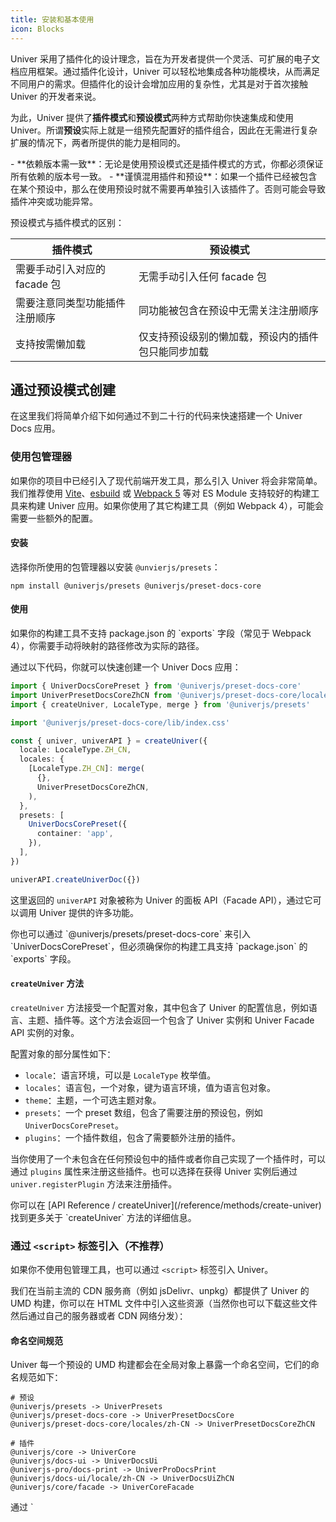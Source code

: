```yaml
---
title: 安装和基本使用
icon: Blocks
---
```


Univer 采用了插件化的设计理念，旨在为开发者提供一个灵活、可扩展的电子文档应用框架。通过插件化设计，Univer 可以轻松地集成各种功能模块，从而满足不同用户的需求。但插件化的设计会增加应用的复杂性，尤其是对于首次接触 Univer 的开发者来说。

为此，Univer 提供了**插件模式**和**预设模式**两种方式帮助你快速集成和使用 Univer。所谓**预设**实际上就是一组预先配置好的插件组合，因此在无需进行复杂扩展的情况下，两者所提供的能力是相同的。

<Callout type="warning" title="注意事项">
  - **依赖版本需一致**：无论是使用预设模式还是插件模式的方式，你都必须保证所有依赖的版本号一致。
  - **谨慎混用插件和预设**：如果一个插件已经被包含在某个预设中，那么在使用预设时就不需要再单独引入该插件了。否则可能会导致插件冲突或功能异常。
</Callout>

预设模式与插件模式的区别：

| 插件模式 | 预设模式 |
| --- | --- |
| 需要手动引入对应的 facade 包 | 无需手动引入任何 facade 包 |
| 需要注意同类型功能插件注册顺序 | 同功能被包含在预设中无需关注注册顺序 |
| 支持按需懒加载 | 仅支持预设级别的懒加载，预设内的插件包只能同步加载 |

## 通过预设模式创建

在这里我们将简单介绍下如何通过不到二十行的代码来快速搭建一个 Univer Docs 应用。

### 使用包管理器

如果你的项目中已经引入了现代前端开发工具，那么引入 Univer 将会非常简单。我们推荐使用 [Vite](https://vitejs.dev/)、[esbuild](https://esbuild.github.io/) 或 [Webpack 5](https://webpack.js.org/) 等对 ES Module 支持较好的构建工具来构建 Univer 应用。如果你使用了其它构建工具（例如 Webpack 4），可能会需要一些额外的配置。

#### 安装

选择你所使用的包管理器以安装 `@unvierjs/presets`：

```package-install
npm install @univerjs/presets @univerjs/preset-docs-core
```

#### 使用

<Callout type="warning">
  如果你的构建工具不支持 package.json 的 `exports` 字段（常见于 Webpack 4），你需要手动将映射的路径修改为实际的路径。
</Callout>

通过以下代码，你就可以快速创建一个 Univer Docs 应用：

```typescript
import { UniverDocsCorePreset } from '@univerjs/preset-docs-core'
import UniverPresetDocsCoreZhCN from '@univerjs/preset-docs-core/locales/zh-CN'
import { createUniver, LocaleType, merge } from '@univerjs/presets'

import '@univerjs/preset-docs-core/lib/index.css'

const { univer, univerAPI } = createUniver({
  locale: LocaleType.ZH_CN,
  locales: {
    [LocaleType.ZH_CN]: merge(
      {},
      UniverPresetDocsCoreZhCN,
    ),
  },
  presets: [
    UniverDocsCorePreset({
      container: 'app',
    }),
  ],
})

univerAPI.createUniverDoc({})
```

这里返回的 `univerAPI` 对象被称为 Univer 的面板 API（Facade API），通过它可以调用 Univer 提供的许多功能。

<PlaygroundFrame lang="zh-CN" slug="sheets/slim-via-preset" clickToShow />

<Callout type="warning">
  你也可以通过 `@univerjs/presets/preset-docs-core` 来引入 `UniverDocsCorePreset`，但必须确保你的构建工具支持 `package.json` 的 `exports` 字段。
</Callout>

#### `createUniver` 方法

`createUniver` 方法接受一个配置对象，其中包含了 Univer 的配置信息，例如语言、主题、插件等。这个方法会返回一个包含了 Univer 实例和 Univer Facade API 实例的对象。

配置对象的部分属性如下：

- `locale`：语言环境，可以是 `LocaleType` 枚举值。
- `locales`：语言包，一个对象，键为语言环境，值为语言包对象。
- `theme`：主题，一个可选主题对象。
- `presets`：一个 preset 数组，包含了需要注册的预设包，例如 `UniverDocsCorePreset`。
- `plugins`：一个插件数组，包含了需要额外注册的插件。

当你使用了一个未包含在任何预设包中的插件或者你自己实现了一个插件时，可以通过 `plugins` 属性来注册这些插件。也可以选择在获得 Univer 实例后通过 `univer.registerPlugin` 方法来注册插件。

<Callout>
  你可以在 [API Reference / createUniver](/reference/methods/create-univer) 找到更多关于 `createUniver` 方法的详细信息。
</Callout>

### 通过 `<script>` 标签引入（不推荐）

如果你不使用包管理工具，也可以通过 `<script>` 标签引入 Univer。

我们在当前主流的 CDN 服务商（例如 jsDelivr、unpkg）都提供了 Univer 的 UMD 构建，你可以在 HTML 文件中引入这些资源（当然你也可以下载这些文件然后通过自己的服务器或者 CDN 网络分发）：

#### 命名空间规范

Univer 每一个预设的 UMD 构建都会在全局对象上暴露一个命名空间，它们的命名规范如下：

```plain
# 预设
@univerjs/presets -> UniverPresets
@univerjs/preset-docs-core -> UniverPresetDocsCore
@univerjs/preset-docs-core/locales/zh-CN -> UniverPresetDocsCoreZhCN

# 插件
@univerjs/core -> UniverCore
@univerjs/docs-ui -> UniverDocsUi
@univerjs-pro/docs-print -> UniverProDocsPrint
@univerjs/docs-ui/locale/zh-CN -> UniverDocsUiZhCN
@univerjs/core/facade -> UniverCoreFacade
```

<Callout type="warning" title="注意事项">
  通过 `<script>` 标签引入 Univer 的 UMD 构建包在使用方式上和使用包管理工具以及构建工具并无太大差异，但需要注意：虽然预设包本质上是插件的集合，但当你想引入某个特定插件的对象或方法时，你必须从插件的命名空间中获取，而不是从它们所被包含的预设包的命名空间中获取。

  例如，虽然 `@univerjs/core` 被包含在 `@univerjs/presets` 中，但你仍然需要从 `@univerjs/core` 的命名空间 `UniverCore` 中获取它们：
</Callout>

#### 示例

```html
<head>
  <script src="https://unpkg.com/react@18.3.1/umd/react.production.min.js"></script>
  <script src="https://unpkg.com/react-dom@18.3.1/umd/react-dom.production.min.js"></script>
  <script src="https://unpkg.com/rxjs/dist/bundles/rxjs.umd.min.js"></script>
  <script src="https://unpkg.com/echarts@5.6.0/dist/echarts.min.js"></script>

  <script src="https://unpkg.com/@univerjs/presets/lib/umd/index.js"></script>

  <script src="https://unpkg.com/@univerjs/preset-docs-core/lib/umd/index.js"></script>
  <script src="https://unpkg.com/@univerjs/preset-docs-core/lib/umd/locales/zh-CN.js"></script>
  <link rel="stylesheet" href="https://unpkg.com/@univerjs/preset-docs-core/lib/index.css" />
  <style>
    html,
    body,
    #root,
    #app {
      padding: 0;
      margin: 0;
      height: 100%;
    }
  </style>
</head>
<body>
  <div id="app"></div>

  <script>
    const { createUniver } = UniverPresets
    const { LocaleType, merge } = UniverCore
    const { UniverDocsCorePreset } = UniverPresetDocsCore

    const { univerAPI } = createUniver({
      locale: LocaleType.ZH_CN,
      locales: {
        [LocaleType.ZH_CN]: merge({}, UniverPresetDocsCoreZhCN),
      },
      presets: [UniverDocsCorePreset()],
    })

    univerAPI.createUniverDoc({}) // 创建一个新的文档
  </script>
</body>
```

#### 指定版本

unpkg 和 jsDeliver 都支持指定特定版本的资源。以 unpkg 为例，如果你想使用 x.y.z 版本的 Univer，仅需在 URL 中加上 `@<version>` 来指定版本即可：

```diff
- https://unpkg.com/@univerjs/presets/lib/umd/index.js
+ https://unpkg.com/@univerjs/presets@x.y.z/lib/umd/index.js
```

## 通过插件模式创建

Univer 以插件的形式提供了一系列功能，除了一些产品所必需的核心插件外，你还可以根据需要选择性地引入其它插件。这里仅以最基础的 Univer Docs 应用为例，介绍如何手动组合安装插件。

与预设模式不同，插件模式默认并不包含 Facade API，以下代码示例中有关 Facade API 的部分都是可选的，你可以根据自己的需求来决定是否删除。

### 使用包管理器

#### 安装

Univer 使用了 React 开发视图（当然这并不影响你在 Vue 或者 Angular 中使用 Univer），使用 Rxjs 来处理数据流，由于这两个库被广泛使用在现代前端开发中，因此我们将它们作为 peerDependencies。而不同的包管理工具在对于 peerDependencies 有着不同的行为策略，因此你可能需要注意一些细节。

<Callout>
  - 如果你正在使用 npm，请确保使用的版本为 npm@7 及以上。这是因为 npm@3 ~ npm@6 并不会正确地安装 `peerDependencies`[^1]。
  - 如果你正在使用 pnpm，请确保使用的版本为 pnpm@8 及以上。如果你正在使用 pnpm@6 ~ pnpm@7，可以尝试配置 `auto-install-peers=true` [^2]来解决依赖安装问题。
  - 如果你正在使用 yarn，你需要手动安装缺失的 `peerDependencies`[^3]，不过别担心，下面的安装命令中已经包含了这些依赖。
</Callout>

<Tabs items={['npm', 'pnpm', 'yarn']}>
  <Tab>
    ```shell
    npm install @univerjs/core @univerjs/design @univerjs/docs @univerjs/docs-ui @univerjs/engine-formula @univerjs/engine-render @univerjs/ui
    ```
  </Tab>
  <Tab>
    ```shell
    pnpm add @univerjs/core @univerjs/design @univerjs/docs @univerjs/docs-ui @univerjs/engine-formula @univerjs/engine-render @univerjs/ui
    ```
  </Tab>
  <Tab>
    ```shell
    yarn add @univerjs/core @univerjs/design @univerjs/docs @univerjs/docs-ui @univerjs/engine-formula @univerjs/engine-render @univerjs/ui react react-dom rxjs
    ```
  </Tab>
</Tabs>

#### 使用

<Callout type="warning" title="注意事项">
  - 并非所有的插件都包含了 facade 包、语言包和样式文件，我们会在每个功能的文档对此进行说明。
  - 样式文件的引入顺序很重要，确保你在依次引入 `@univerjs/design`、`@univerjs/ui` 的 CSS 样式后再引入其他插件的样式文件。
</Callout>

你需要在项目中引入 Univer 的样式文件、语言包，以及一些必要的插件：

```typescript
import { LocaleType, merge, Univer, UniverInstanceType } from '@univerjs/core'
import { FUniver } from '@univerjs/core/facade'

import DesignZhCN from '@univerjs/design/locale/zh-CN'
import { UniverDocsPlugin } from '@univerjs/docs'
import { UniverDocsUIPlugin } from '@univerjs/docs-ui'
import DocsUIZhCN from '@univerjs/docs-ui/locale/zh-CN'
import { UniverFormulaEnginePlugin } from '@univerjs/engine-formula'

import { UniverRenderEnginePlugin } from '@univerjs/engine-render'
import { UniverUIPlugin } from '@univerjs/ui'
import UIZhCN from '@univerjs/ui/locale/zh-CN'

// 这里的 Facade API 是可选的，你可以根据自己的需求来决定是否引入
import '@univerjs/engine-formula/facade'
import '@univerjs/ui/facade'
import '@univerjs/docs-ui/facade'

import '@univerjs/design/lib/index.css'
import '@univerjs/ui/lib/index.css'
import '@univerjs/docs-ui/lib/index.css'
```

然后创建一个 Univer 实例，并注册这些插件：

```typescript
const univer = new Univer({
  locale: LocaleType.ZH_CN,
  locales: {
    [LocaleType.ZH_CN]: merge(
      {},
      DesignZhCN,
      UIZhCN,
      DocsUIZhCN,
    ),
  },
})

univer.registerPlugin(UniverRenderEnginePlugin)
univer.registerPlugin(UniverFormulaEnginePlugin)

univer.registerPlugin(UniverUIPlugin, {
  container: 'app',
})

univer.registerPlugin(UniverDocsPlugin)
univer.registerPlugin(UniverDocsUIPlugin)

univer.createUnit(UniverInstanceType.UNIVER_DOC, {})

const univerAPI = FUniver.newAPI(univer)
```

<PlaygroundFrame lang="zh-CN" slug="sheets/slim-via-plugin" clickToShow />

#### 懒加载部分插件

使用插件模式的一个优势是你可以更加灵活地控制插件的加载时机，一种常见的方式是在应用初始化时仅加载必须的插件，而将部分插件的加载时机延迟到首次渲染完成之后。

```typescript
// ...

univer.createUnit(UniverInstanceType.UNIVER_DOC, {})

import('@univerjs/watermark').then(({ UniverWatermarkPlugin }) => {
  univer.registerPlugin(UniverWatermarkPlugin, {
    textWatermarkSettings: {
      content: 'Hello, Univer!',
      fontSize: 36,
    },
  })
})
```

Univer 的 [官方 demo](https://github.com/dream-num/univer/blob/dev/examples/src/sheets/main.ts) 就使用了这样的优化技巧，可供参考。

### 通过 `<script>` 标签引入（不推荐）

和预设模式一样 Univer 也为每个插件都提供了 UMD 包，但与之不同的是，你需要手动引入每个插件的 UMD 包以及它们的前置依赖包。这个过程非常繁琐，我们并**不推荐**这种方式。请在完全理解插件机制（如插件之间的依赖关系，以及插件样式文件的引入顺序）之后再考虑使用。

#### 命名空间规范

在前面[预设模式的命名空间规范](/guides/docs/getting-started/installation#命名空间规范)中，我们已经介绍了 Univer 的命名空间规范。这里我们将继续使用相同的命名空间规范来引入插件。

#### 示例

```html
<head>
  <script src="https://unpkg.com/react@18.3.1/umd/react.production.min.js"></script>
  <script src="https://unpkg.com/react-dom@18.3.1/umd/react-dom.production.min.js"></script>
  <script src="https://unpkg.com/rxjs@7.8.1/dist/bundles/rxjs.umd.min.js"></script>
  <script src="https://unpkg.com/echarts@5.6.0/dist/echarts.min.js"></script>
  <script src="https://unpkg.com/@wendellhu/redi/dist/redi.js"></script>
  <script src="https://unpkg.com/@wendellhu/redi/dist/react-bindings.js"></script>

  <script src="https://unpkg.com/@univerjs/protocol/lib/umd/index.js"></script>
  <script src="https://unpkg.com/@univerjs/core/lib/umd/index.js"></script>
  <script src="https://unpkg.com/@univerjs/telemetry/lib/umd/index.js"></script>
  <script src="https://unpkg.com/@univerjs/rpc/lib/umd/index.js"></script>
  <script src="https://unpkg.com/@univerjs/design/lib/umd/index.js"></script>
  <script src="https://unpkg.com/@univerjs/engine-render/lib/umd/index.js"></script>
  <script src="https://unpkg.com/@univerjs/engine-numfmt/lib/umd/index.js"></script>
  <script src="https://unpkg.com/@univerjs/engine-formula/lib/umd/index.js"></script>
  <script src="https://unpkg.com/@univerjs/drawing/lib/umd/index.js"></script>

  <script src="https://unpkg.com/@univerjs/ui/lib/umd/index.js"></script>
  <script src="https://unpkg.com/@univerjs/docs/lib/umd/index.js"></script>
  <script src="https://unpkg.com/@univerjs/docs-ui/lib/umd/index.js"></script>

  <script src="https://unpkg.com/@univerjs/core/lib/umd/facade.js"></script>
  <script src="https://unpkg.com/@univerjs/engine-formula/lib/umd/facade.js"></script>
  <script src="https://unpkg.com/@univerjs/ui/lib/umd/facade.js"></script>
  <script src="https://unpkg.com/@univerjs/docs-ui/lib/umd/facade.js"></script>

  <script src="https://unpkg.com/@univerjs/design/lib/umd/locale/zh-CN.js"></script>
  <script src="https://unpkg.com/@univerjs/ui/lib/umd/locale/zh-CN.js"></script>
  <script src="https://unpkg.com/@univerjs/docs-ui/lib/umd/locale/zh-CN.js"></script>

  <link rel="stylesheet" href="https://unpkg.com/@univerjs/design/lib/index.css" />
  <link rel="stylesheet" href="https://unpkg.com/@univerjs/ui/lib/index.css" />
  <link rel="stylesheet" href="https://unpkg.com/@univerjs/docs-ui/lib/index.css" />

  <style>
    html,
    body,
    #root,
    #app {
      padding: 0;
      margin: 0;
      height: 100%;
    }
  </style>
</head>
<body>
  <div id="app"></div>

  <script>
    const { Univer, LocaleType, merge, UniverInstanceType } = UniverCore
    const { FUniver } = UniverCoreFacade
    const { UniverRenderEnginePlugin } = UniverEngineRender
    const { UniverFormulaEnginePlugin } = UniverEngineFormula
    const { UniverUIPlugin } = UniverUi
    const { UniverDocsPlugin } = UniverDocs
    const { UniverDocsUIPlugin } = UniverDocsUi

    const univer = new Univer({
      locale: LocaleType.ZH_CN,
      locales: {
        [LocaleType.ZH_CN]: merge({}, UniverDesignZhCN, UniverUiZhCN, UniverDocsUiZhCN),
      },
    })

    univer.registerPlugin(UniverRenderEnginePlugin)
    univer.registerPlugin(UniverFormulaEnginePlugin)

    univer.registerPlugin(UniverUIPlugin, {
      container: 'app',
    })

    univer.registerPlugin(UniverDocsPlugin)
    univer.registerPlugin(UniverDocsUIPlugin)

    univer.createUnit(UniverInstanceType.UNIVER_DOC, {})

    const univerAPI = FUniver.newAPI(univer)
  </script>
</body>
```

## 其他发布版本

除了稳定版本之外，Univer 还提供了 alpha / beta 和 nightly 通道。这些版本可以让你提前体验到尚未正式发布的最新功能。但请记住，更多的功能同时意味着更多的风险。这些版本可能包含错误、不完整的功能或者不稳定的特性。请尽可能避免在生产环境中使用这些版本。

### Alpha / Beta 版本

当 Univer 开发团队完成了一个新功能或重大更改时，可能会将其预发布到 alpha 或 beta 通道，你可以通过以下命令安装 alpha / beta 版本的 Univer 包：

```package-install
npm install @univerjs/<package-name>@alpha # Alpha 版本
npm install @univerjs/<package-name>@beta # Beta 版本
```

### Nightly 版本

Nightly 版本是 Univer 自动构建的版本，每天都会生成最新的更改、错误修复和实验性功能。这些版本非常不稳定，不适合在生产环境中使用。但它们非常适合测试最新的功能和确保与最新的代码库兼容。

```package-install
npm install @univerjs/<package-name>@nightly
```

<Callout type="error" title="警告">
  夜间版本是非常不稳定的，可能包含致命的错误、不完整的功能或者实验性的特性。请**绝对**不要在生产环境中使用这些版本。
</Callout>

如果你在使用夜间版本时遇到任何问题或者有任何反馈，请通过适当的渠道向 Univer 开发团队报告，比如 [Github Issues](https://github.com/dream-num/univer/issues) 或者 [Discord 社区](https://discord.gg/XPGnMBmpd6)。

祝你在抢先体验中玩得愉快！

## 下一步

* 在 [基础概念](/guides/sheets/getting-started/quickstart#basic-concepts) 章节了解本章中出现的插件、命令和 Facade API 等概念。
* 在 [功能](/guides/sheets/features/core) 相关章节中了解修改电子表格数据的所有操作。

---

[^1]: https://blog.npmjs.org/post/110924823920/npm-weekly-5
[^2]: https://pnpm.io/npmrc#auto-install-peers
[^3]: https://github.com/yarnpkg/yarn/issues/1503
